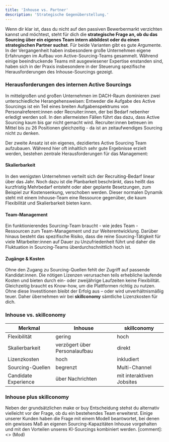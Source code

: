 ```yaml
---
title: 'Inhouse vs. Partner'
description: 'Strategische Gegenüberstellung.'
---
```


Wenn dir klar ist, dass du nicht auf den passiven Bewerbermarkt verzichten kannst und möchtest, steht für dich die **strategische 
Frage an, ob du das Sourcing über ein eigenes Team intern abbildest oder du einen strategischen Partner suchst**. Für beide 
Varianten gibt es gute Argumente. In der Vergangenheit haben insbesondere große Unternehmen eigene Erfahrungen im Aufbau 
von Active-Sourcing-Teams gesammelt. Während einige beeindruckende Teams mit ausgewiesener Expertise enstanden sind, haben 
sich in der Praxis insbesondere in der Steuerung spezifische Herausforderungen des Inhouse-Sourcings gezeigt.

### Herausforderungen des internen Active Sourcings ###

In mittelgroßen und großen Unternehmen im DACH-Raum dominieren zwei unterschiedliche Herangehensweisen: Entweder die Aufgabe 
des Active Sourcings ist ein Teil eines breiten Aufgabenspektrums von Personalreferent:innen oder Recruiter:innen, der bei Bedarf 
nebenher erledigt werden soll. In den allermeisten Fällen führt das dazu, dass Active Sourcing kaum bis gar nicht gemacht wird. 
Recruiter:innen betreuen im Mittel bis zu 26 Positionen gleichzeitig - da ist an zeitaufwendiges Sourcing nicht zu denken. 

Der zweite Ansatz ist ein eigenes, dezidiertes Active Sourcing Team aufzubauen. Während hier oft inhaltlich sehr gute Ergebnisse 
erzielt werden, bestehen zentrale Herausforderungen für das Management: 

#### Skalierbarkeit ####

In den wenigsten Unternehmen verteilt sich der Recruiting-Bedarf linear über das Jahr. Noch dazu ist die Planbarkeit beschränkt, 
dass heißt das kurzfristig Mehrbedarf entsteht oder aber geplante Besetzungen, zum Beispiel zur Kostensenkung, verschoben werden. 
Dieser normalen Dynamik steht mit einem Inhouse-Team eine Ressource gegenüber, die kaum Flexibilität und Skalierbarkeit bieten kann. 

#### Team-Management ####

Ein funktionierendes Sourcing-Team braucht - wie jedes Team - Ressourcen zum Team-Management und zur Weiterentwicklung. Darüber 
hinaus besteht das spezifische Risiko, dass die reine Sourcing-Tätigkeit für viele Mitarbeiter:innen auf Dauer zu Unzufriedenheit 
führt und daher die Fluktuation in Sourcing-Teams überdurchschnittlich hoch ist. 

#### Zugänge & Kosten ####

Ohne den Zugang zu Sourcing-Quellen fehlt der Zugriff auf passende Kandidat:innen. 
Die nötigen Lizenzen verursachen teils erhebliche laufende Kosten und bieten durch ein- oder zweijährige Laufzeiten keine 
Flexibilität. Gleichzeitig braucht es Know-how, um die Plattformen richtig zu nutzen. Ohne diese Investitionen bleibt der 
Erfolg aus – oder wird unverhältnismäßig teuer. Daher übernehmen wir bei **skillconomy** sämtliche Lizenzkosten für dich.  

### Inhouse vs. skillconomy ###

| Merkmal               | Inhouse                          | skillconomy                      |
|-----------------------|----------------------------------|----------------------------------|
| Flexibilität         | gering                           | hoch                             |
| Skalierbarkeit        | verzögert über Personalaufbau    | direkt                           |
| Lizenzkosten          | hoch                             | inkludiert                       |
| Sourcing-Quellen      | begrenzt                          | Multi-Channel                    |
| Candidate Experience        | über Nachrichten                 | mit interaktiven Jobsites        |

### Inhouse plus skillconomy ###

Neben der grundsätzlichen make or buy Entscheidung stehst du alternativ vielleicht vor der Frage, ob du ein bestehendes Team 
erweiterst. Einige unserer Kunden haben die Frage mit einem Modell beantwortet, bei denen ein gewisses Maß an eigenen Sourcing-Kapazitäten 
Inhouse vorgehalten und mit den Vorteilen unseres KI-Sourcings kombiniert werden. 
[comment]: <> (Mod)